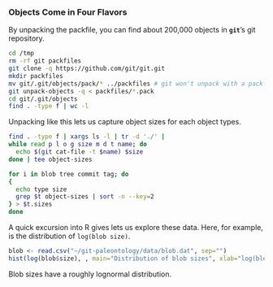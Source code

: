 ### Objects Come in Four Flavors

By unpacking the packfile, you can find
about 200,000 objects in **`git`**'s git repository.

```bash
cd /tmp
rm -rf git packfiles
git clone -q https://github.com/git/git.git
mkdir packfiles
mv git/.git/objects/pack/* ../packfiles # git won't unpack with a packfile in the repo
git unpack-objects -q < packfiles/*.pack
cd git/.git/objects
find . -type f | wc -l
```

Unpacking like this lets us capture object sizes for each object types.

```bash
find . -type f | xargs ls -l | tr -d './' |
while read p l o g size m d t name; do
  echo $(git cat-file -t $name) $size
done | tee object-sizes

for i in blob tree commit tag; do
{
  echo type size
  grep $t object-sizes | sort -n --key=2
} > $t.sizes
done
```

A quick excursion into R gives lets us explore these data.
Here, for example, is the distribution of `log(blob size)`.

```r

blob <- read.csv("~/git-paleontology/data/blob.dat", sep="")
hist(log(blob$size), , main="Distribution of blob sizes", xlab="log(blob size)")

```

Blob sizes have a roughly lognormal distribution.
